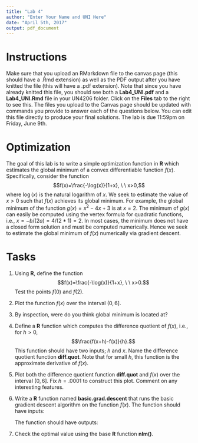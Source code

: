 ```yaml
---
title: "Lab 4"  
author: "Enter Your Name and UNI Here"
date: "April 5th, 2017"
output: pdf_document
---
```


# Instructions 
Make sure that you upload an RMarkdown file to the canvas page (this should have a .Rmd extension) as well as the PDF output after you have knitted the file (this will have a .pdf extension).  Note that since you have already knitted this file, you should see both a **Lab4_UNI.pdf** and a **Lab4_UNI.Rmd** file in your UN4206 folder.  Click on the **Files** tab to the right to see this.  The files you upload to the Canvas page should be updated with commands you provide to answer each of the questions below.  You can edit this file directly to produce your final solutions.  The lab is due 11:59pm on Friday, June 9th.    

# Optimization


The goal of this lab is to write a simple optimization function in **R** which estimates the global minimum of a convex differentiable function $f(x)$.  Specifically, consider the function 
$$f(x)=\frac{-\log(x)}{1+x}, \ \ x>0,$$
where $\log(x)$ is the natural logarithm of $x$.  We seek to estimate the value of $x>0$ such that $f(x)$ achieves its global minimum.  For example, the global minimum of the function $g(x)=x^2-4x+3$ is at $x=2$. The minimum of $g(x)$ can easily be computed using the vertex formula for quadratic functions, i.e., $x=-b/(2a)=4/(2*1)=2$.  In most cases, the minimum does not have a closed form solution and must be computed numerically.  Hence we seek to estimate the global minimum of $f(x)$ numerically via gradient descent.    

# Tasks

1) Using **R**, define the function $$f(x)=\frac{-\log(x)}{1+x}, \ \ x>0.$$ Test the points $f(0)$ and $f(2)$.  

2) Plot the function $f(x)$ over the interval $(0,6]$. 

3)  By inspection, were do you think global minimum is located at?  

4) Define a **R** function which computes the difference quotient of $f(x)$, i.e., for $h>0$, 
$$\frac{f(x+h)-f(x)}{h}.$$ This function should have two inputs; $h$ and $x$.  Name the difference quotient function **diff.quot**.  Note that for small $h$,  this function is the approximate derivative of $f(x)$.    

5) Plot both the difference quotient function **diff.quot** and $f(x)$ over the interval $(0,6]$.  Fix $h=.0001$ to construct this plot.  Comment on any interesting features.

6) Write a **R** function named **basic.grad.descent** that runs the basic gradient descent algorithm on the function $f(x)$.
The function should have inputs:   
\begin{enumerate}
\item Initial value  {\bf x}
\item Maximum iterations  {\bf max.iter} with default 10000. 
\item Stopping criterion {\bf stop.deriv} with default 1e-10. 
\item Derivative step size {\bf h} with default .0001.  
\item Step size {\bf step.scale} with default .5. 
\end{enumerate} The function should have outputs:
\begin{enumerate}
\item The value $x$ that yields the minimum of $f(x)$. 
\item The minimum value of $f(x)$. 
\item The number of iterations the algorithm took to reach the minimum.
\item A logical indicator displaying whether or not the algorithm converged.  
\end{enumerate}

7)  Check the optimal value using the base **R** function **nlm()**.  


